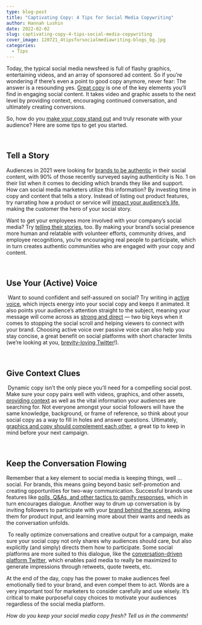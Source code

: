 ```yaml
---
type: blog-post
title: "Captivating Copy: 4 Tips for Social Media Copywriting"
author: Hannah Lushin
date: 2022-02-02
slug: captivating-copy-4-tips-social-media-copywriting
cover_image: 120721_4tipsforsocialmediawriting-blogs_bg.jpg
categories:
  - Tips
---
```

Today, the typical social media newsfeed is full of flashy graphics, entertaining videos, and an array of sponsored ad content. So if you’re wondering if there’s even a point to good copy anymore, never fear: The answer is a resounding yes. [Great copy](https://www.meltwater.com/en/blog/best-social-media-marketing-examples) is one of the key elements you’ll find in engaging social content. It takes video and graphic assets to the next level by providing context, encouraging continued conversation, and ultimately creating conversions. 

So, how do you [make your copy stand out](https://brandglue.com/blog/3-tactics-grow-instagram-following/) and truly resonate with your audience? Here are some tips to get you started.

 

## Tell a Story 

Audiences in 2021 were looking for [brands to be authentic](https://www.socialmediatoday.com/news/survey-reveals-how-consumers-really-judge-brand-authenticity-and-influence/549038/) in their social content, with 90% of those recently surveyed saying authenticity is No. 1 on their list when it comes to deciding which brands they like and support. How can social media marketers utilize this information? By investing time in copy and content that tells a story. Instead of listing out product features, try narrating how a product or service will [impact your audience’s life](https://blog.hootsuite.com/writing-for-social-media/), making the customer the hero of your social story. 

Want to get your employees more involved with your company’s social media? Try [telling their stories](https://brandglue.com/blog/how-to-increase-employee-engagement-on-social-media/), too. By making your brand’s social presence more human and relatable with volunteer efforts, community drives, and employee recognitions, you’re encouraging real people to participate, which in turn creates authentic communities who are engaged with your copy and content. 

 

## Use Your (Active) Voice

 Want to sound confident and self-assured on social? Try writing in [active voice](https://www.grammarly.com/blog/writing-tips/), which injects energy into your social copy and keeps it animated. It also points your audience’s attention straight to the subject, meaning your message will come across as [strong and direct](https://www.business2community.com/content-marketing/why-is-it-important-to-use-active-voice-vs-passive-voice-in-content-marketing-02416405) — two big keys when it comes to stopping the social scroll and helping viewers to connect with your brand. Choosing active voice over passive voice can also help you stay concise, a great benefit on social platforms with short character limits (we’re looking at you, [brevity-loving Twitter](https://techcrunch.com/2018/10/30/twitters-doubling-of-character-count-from-140-to-280-had-little-impact-on-length-of-tweets/)!). 

 

## Give Context Clues

 Dynamic copy isn’t the only piece you’ll need for a compelling social post. Make sure your copy pairs well with videos, graphics, and other assets, [providing context](https://www.grammarly.com/blog/writing-tips/) as well as the vital information your audiences are searching for. Not everyone amongst your social followers will have the same knowledge, background, or frame of reference, so think about your social copy as a way to fill in holes and answer questions. Ultimately, [graphics and copy should complement each other](https://sproutsocial.com/insights/writing-for-social/), a great tip to keep in mind before your next campaign. 

 

## Keep the Conversation Flowing

Remember that a key element to social media is keeping things, well … social. For brands, this means going beyond basic self-promotion and creating opportunities for two-way communication. Successful brands use features like [polls, Q&As, and other tactics to gamify responses](https://www.socialmediatoday.com/news/4-super-effective-strategies-for-writing-copy-for-social-media/550681/), which in turn encourages dialogue. Another way to drum up conversation is by inviting followers to participate with your [brand behind the scenes](https://www.forbes.com/sites/forbestechcouncil/2019/11/12/five-ways-to-optimize-and-enhance-two-way-conversations-with-your-customers/?sh=72a98d95488d), asking them for product input, and learning more about their wants and needs as the conversation unfolds.

 To really optimize conversations and creative output for a campaign, make sure your social copy not only shares why audiences should care, but also explicitly (and simply) directs them how to participate. Some social platforms are more suited to this dialogue, like the [conversation-driven platform Twitter](https://adage.com/article/digital-marketing-ad-tech-news/three-ways-brands-can-boost-impact-social-media-conversations/2345926), which enables paid media to really be maximized to generate impressions through retweets, quote tweets, etc.

At the end of the day, copy has the power to make audiences feel emotionally tied to your brand, and even compel them to act. Words are a very important tool for marketers to consider carefully and use wisely. It’s critical to make purposeful copy choices to motivate your audiences regardless of the social media platform.

*How do you keep your social media copy fresh? Tell us in the comments!*